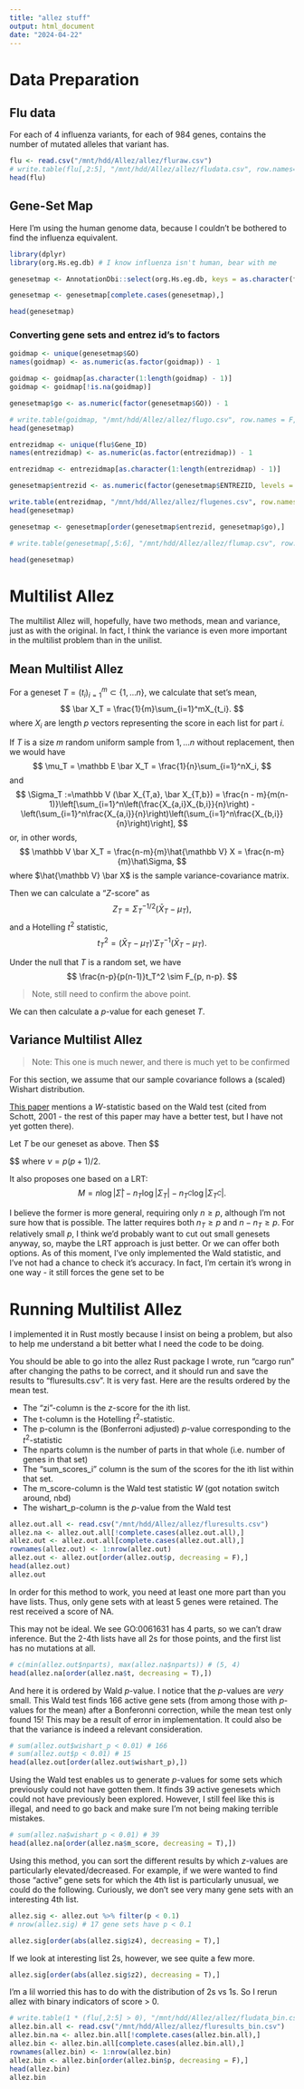 ```yaml
---
title: "allez stuff"
output: html_document
date: "2024-04-22"
---
```


# Data Preparation

## Flu data

For each of 4 influenza variants, for each of 984 genes, contains the number of mutated alleles that variant has.

```r
flu <- read.csv("/mnt/hdd/Allez/allez/fluraw.csv")
# write.table(flu[,2:5], "/mnt/hdd/Allez/allez/fludata.csv", row.names=F, col.names = F, sep = ",")
head(flu)
```

## Gene-Set Map

Here I'm using the human genome data, because I couldn't be bothered to find the influenza equivalent. 

```r
library(dplyr)
library(org.Hs.eg.db) # I know influenza isn't human, bear with me

genesetmap <- AnnotationDbi::select(org.Hs.eg.db, keys = as.character(flu$Gene_ID), keytype = "ENTREZID", columns = c("GO"))

genesetmap <- genesetmap[complete.cases(genesetmap),]

head(genesetmap)
```

### Converting gene sets and entrez id's to factors

```r
goidmap <- unique(genesetmap$GO)
names(goidmap) <- as.numeric(as.factor(goidmap)) - 1

goidmap <- goidmap[as.character(1:length(goidmap) - 1)]
goidmap <- goidmap[!is.na(goidmap)]

genesetmap$go <- as.numeric(factor(genesetmap$GO)) - 1

# write.table(goidmap, "/mnt/hdd/Allez/allez/flugo.csv", row.names = F, col.names = F, sep = ",")
head(genesetmap)
```


```r
entrezidmap <- unique(flu$Gene_ID)
names(entrezidmap) <- as.numeric(as.factor(entrezidmap)) - 1

entrezidmap <- entrezidmap[as.character(1:length(entrezidmap) - 1)]

genesetmap$entrezid <- as.numeric(factor(genesetmap$ENTREZID, levels = entrezidmap)) - 1

write.table(entrezidmap, "/mnt/hdd/Allez/allez/flugenes.csv", row.names = F, col.names = F, sep = ",")
head(genesetmap)
```


```r
genesetmap <- genesetmap[order(genesetmap$entrezid, genesetmap$go),]

# write.table(genesetmap[,5:6], "/mnt/hdd/Allez/allez/flumap.csv", row.names = F, col.names = F, sep = ",")

head(genesetmap)
```


# Multilist Allez

The multilist Allez will, hopefully, have two methods, mean and variance, just as with the original.
In fact, I think the variance is even more important in the multilist problem than in the unilist.

## Mean Multilist Allez

For a geneset $T = (t_i)_{i=1}^m\subset\{1,\ldots n\}$, we calculate that set's mean, 
$$
\bar X_T = \frac{1}{m}\sum_{i=1}^mX_{t_i}.
$$
where $X_i$ are length $p$ vectors representing the score in each list for part $i$.


If $T$ is a size $m$ random uniform sample from $1,\ldots n$ without replacement, then we would have
$$
\mu_T = \mathbb E \bar X_T = \frac{1}{n}\sum_{i=1}^nX_i,
$$
and
$$
\Sigma_T :=\mathbb V (\bar X_{T,a}, \bar X_{T,b}) = \frac{n - m}{m(n-1)}\left[\sum_{i=1}^n\left(\frac{X_{a,i}X_{b,i}}{n}\right) - \left(\sum_{i=1}^n\frac{X_{a,i}}{n}\right)\left(\sum_{i=1}^n\frac{X_{b,i}}{n}\right)\right],
$$
or, in other words,
$$
\mathbb V \bar X_T = \frac{n-m}{m}\hat{\mathbb V} X = \frac{n-m}{m}\hat\Sigma,
$$
where $\hat{\mathbb V} \bar X$ is the sample variance-covariance matrix. 

Then we can calculate a "$Z$-score" as 
$$
Z_T = \Sigma_T^{-1/2}(\bar X_T - \mu_T),
$$
and a Hotelling $t^2$ statistic,
$$
t_T^2 = (\bar X_T - \mu_T)'\Sigma_T^{-1}(\bar X_T - \mu_T).
$$

Under the null that $T$ is a random set, we have
$$
\frac{n-p}{p(n-1)}t_T^2 \sim F_{p, n-p}.
$$

> Note, still need to confirm the above point.

We can then calculate a $p$-value for each geneset $T$.


## Variance Multilist Allez

> Note: This one is much newer, and there is much yet to be confirmed

For this section, we assume that our sample covariance follows a (scaled) Wishart distribution.

[This paper](https://www.sciencedirect.com/science/article/abs/pii/S0167947307001053) mentions a $W$-statistic based on the Wald test (cited from Schott, 2001 - the rest of this paper may have a better test, but I have not yet gotten there).

Let $T$ be our geneset as above.
Then
$$
\begin{aligned}
W_T =& \frac{n}{2}\left[
  \sum_{\tau\in\{T, T^C\}}\frac{n_\tau}{n}
    {\rm tr}\left(\hat\Sigma_\tau\hat\Sigma^{-1}\hat\Sigma_\tau\hat\Sigma^{-1}\right)
  - \sum_{\tau\in\{T,T^C\}}\sum_{\tau'\in\{T,T^C\}}
    {\rm tr}\left(\hat\Sigma_\tau\hat\Sigma^{-1}\hat\Sigma_{\tau'}\hat\Sigma^{-1}\right)

\right]\\
  \sim& \chi_{\nu}^2
\end{aligned}
$$
where $\nu = p(p+1)/2$. 

It also proposes one based on a LRT:
$$
M = n\log \left|\hat\Sigma\right| - n_T\log\left|\Sigma_T\right| - n_{T^C}\log\left|\Sigma_{T^C}\right|.
$$

I believe the former is more general, requiring only $n\ge p$, although I'm not sure how that is possible.
The latter requires both $n_T \ge p$ and $n - n_T \ge p$. 
For relatively small $p$, I think we'd probably want to cut out small genesets anyway, so, maybe the LRT approach is just better. 
Or we can offer both options.
As of this moment, I've only implemented the Wald statistic, and I've not had a chance to check it's accuracy.
In fact, I'm certain it's wrong in one way - it still forces the gene set to be 

# Running Multilist Allez

I implemented it in Rust mostly because I insist on being a problem, but also to help me understand a bit better what I need the code to be doing.

You should be able to go into the allez Rust package I wrote, run "cargo run" after changing the paths to be correct, and it should run and save the results to "fluresults.csv".
It is very fast.
Here are the results ordered by the mean test.

- The "zi"-column is the $z$-score for the ith list.
- The t-column is the Hotelling $t^2$-statistic.
- The p-column is the (Bonferroni adjusted) $p$-value corresponding to the $t^2$-statistic
- The nparts column is the number of parts in that whole (i.e. number of genes in that set)
- The "sum_scores_i" column is the sum of the scores for the ith list within that set.
- The m_score-column is the Wald test statistic $W$ (got notation switch around, nbd)
- The wishart_p-column is the $p$-value from the Wald test


```r
allez.out.all <- read.csv("/mnt/hdd/Allez/allez/fluresults.csv")
allez.na <- allez.out.all[!complete.cases(allez.out.all),]
allez.out <- allez.out.all[complete.cases(allez.out.all),]
rownames(allez.out) <- 1:nrow(allez.out)
allez.out <- allez.out[order(allez.out$p, decreasing = F),]
head(allez.out)
allez.out
```

In order for this method to work, you need at least one more part than you have lists. 
Thus, only gene sets with at least 5 genes were retained. 
The rest received a score of NA.

This may not be ideal. 
We see GO:0061631 has 4 parts, so we can't draw inference. 
But the 2-4th lists have all 2s for those points, and the first list has no mutations at all. 

```r
# c(min(allez.out$nparts), max(allez.na$nparts)) # (5, 4)
head(allez.na[order(allez.na$t, decreasing = T),])
```


And here it is ordered by Wald $p$-value.
I notice that the $p$-values are *very* small. 
This Wald test finds 166 active gene sets (from among those with $p$-values for the mean) after a Bonferonni correction, while the mean test only found 15!
This may be a result of error in implementation. 
It could also be that the variance is indeed a relevant consideration. 

```r
# sum(allez.out$wishart_p < 0.01) # 166
# sum(allez.out$p < 0.01) # 15
head(allez.out[order(allez.out$wishart_p),])
```


Using the Wald test enables us to generate $p$-values for some sets which previously could not have gotten them. 
It finds 39 active genesets which could not have previously been explored. 
However, I still feel like this is illegal, and need to go back and make sure I'm not being making terrible mistakes.

```r
# sum(allez.na$wishart_p < 0.01) # 39
head(allez.na[order(allez.na$m_score, decreasing = T),])
```


Using this method, you can sort the different results by which $z$-values are particularly elevated/decreased. 
For example, if we were wanted to find those "active" gene sets for which the 4th list is particularly unusual, we could do the following.
Curiously, we don't see very many gene sets with an interesting 4th list. 

```r
allez.sig <- allez.out %>% filter(p < 0.1)
# nrow(allez.sig) # 17 gene sets have p < 0.1

allez.sig[order(abs(allez.sig$z4), decreasing = T),]
```

If we look at interesting list 2s, however, we see quite a few more. 

```r
allez.sig[order(abs(allez.sig$z2), decreasing = T),]
```

I'm a lil worried this has to do with the distribution of 2s vs 1s. 
So I rerun allez with binary indicators of score > 0. 

```r
# write.table(1 * (flu[,2:5] > 0), "/mnt/hdd/Allez/allez/fludata_bin.csv", row.names=F, col.names = F, sep = ",")
allez.bin.all <- read.csv("/mnt/hdd/Allez/allez/fluresults_bin.csv")
allez.bin.na <- allez.bin.all[!complete.cases(allez.bin.all),]
allez.bin <- allez.bin.all[complete.cases(allez.bin.all),]
rownames(allez.bin) <- 1:nrow(allez.bin)
allez.bin <- allez.bin[order(allez.bin$p, decreasing = F),]
head(allez.bin)
allez.bin
```


```r

```






